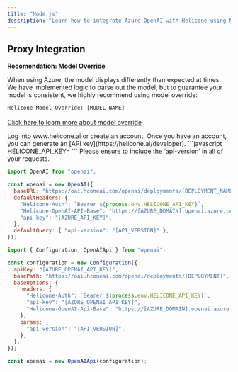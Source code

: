 ```yaml
---
title: "Node.js"
description: "Learn how to integrate Azure-OpenAI with Helicone using Node.js."
---
```


## Proxy Integration

<Info>
<b>Recomendation: Model Override</b>

When using Azure, the model displays differently than expected at times. We have implemented logic to parse out the model, but to guarantee your model is consistent, we highly recommend using model override:

<code>Helicone-Model-Override: [MODEL_NAME]</code>
<br />
<br />
<a href="/helicone-headers/header-directory"> Click here to learn more about model override</a>
</Info>

<Steps>
  <Step title="Create an account + Generate an API Key">
    Log into www.helicone.ai or create an account. Once you have an account, you
    can generate an [API key](https://helicone.ai/developer).
  </Step>
  <Step title="Set HELICONE_API_KEY as an environment variable">
```javascript
HELICONE_API_KEY=<your API key>
```
  </Step>
  <Step title="Modify the base path and add a Helicone-Auth header">
  <Note>Please ensure to include the ‘api-version’ in all of your requests.</Note>
<CodeGroup>

```javascript OpenAI V4+
import OpenAI from "openai";

const openai = new OpenAI({
  baseURL: "https://oai.hconeai.com/openai/deployments/[DEPLOYMENT_NAME]",
  defaultHeaders: {
    "Helicone-Auth": `Bearer ${process.env.HELICONE_API_KEY}`,
    "Helicone-OpenAI-API-Base": "https://[AZURE_DOMAIN].openai.azure.com",
    "api-key": "[AZURE_API_KEY]",
  },
  defaultQuery: { "api-version": "[API_VERSION]" },
});
```

```javascript OpenAI
import { Configuration, OpenAIApi } from "openai";

const configuration = new Configuration({
  apiKey: "[AZURE_OPENAI_API_KEY]",
  basePath: "https://oai.hconeai.com/openai/deployments/[DEPLOYMENT]",
  baseOptions: {
    headers: {
      "Helicone-Auth": `Bearer ${process.env.HELICONE_API_KEY}`,
      "api-key": "[AZURE_OPENAI_API_KEY]",
      "Helicone-OpenAI-Api-Base": "https://[AZURE_DOMAIN].openai.azure.com",
    },
    params: {
      "api-version": "[API_VERSION]",
    },
  },
});

const openai = new OpenAIApi(configuration);
```

</CodeGroup>

  </Step>
</Steps>
